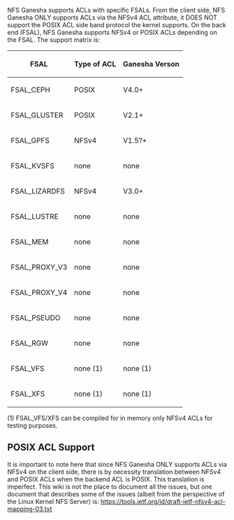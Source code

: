 NFS Ganesha supports ACLs with specific FSALs. From the client side, NFS Ganesha ONLY supports ACLs via the NFSv4 ACL attribute, it DOES NOT support the POSIX ACL side band protocol the kernel supports. On the back end (FSAL), NFS Ganesha supports NFSv4 or POSIX ACLs depending on the FSAL. The support matrix is:

{|
!FSAL
!Type of ACL
!Ganesha Verson
|-
|FSAL_CEPH
|POSIX
|V4.0+
|-
|FSAL_GLUSTER
|POSIX
|V2.1+
|-
|FSAL_GPFS
|NFSv4
|V1.5?+
|-
|FSAL_KVSFS
|none
|none
|-
|FSAL_LIZARDFS
|NFSv4
|V3.0+
|-
|FSAL_LUSTRE
|none
|none
|-
|FSAL_MEM
|none
|none
|-
|FSAL_PROXY_V3
|none
|none
|-
|FSAL_PROXY_V4
|none
|none
|-
|FSAL_PSEUDO
|none
|none
|-
|FSAL_RGW
|none
|none
|-
|FSAL_VFS
|none (1)
|none (1)
|-
|FSAL_XFS
|none (1)
|none (1)
|}
(1) FSAL_VFS/XFS can be compiled for in memory only NFSv4 ACLs for testing purposes.

== POSIX ACL Support ==
It is important to note here that since NFS Ganesha ONLY supports ACLs via NFSv4 on the client side, there is by necessity translation between NFSv4 and POSIX ACLs when the backend ACL is POSIX. This translation is imperfect. This wiki is not the place to document all the issues, but one document that describes some of the issues (albeit from the perspective of the Linux Kernel NFS Server) is: https://tools.ietf.org/id/draft-ietf-nfsv4-acl-mapping-03.txt
